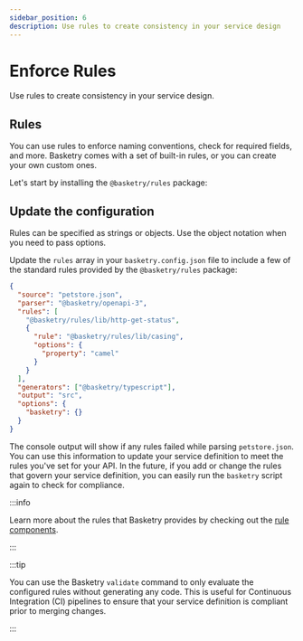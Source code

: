 ```yaml
---
sidebar_position: 6
description: Use rules to create consistency in your service design
---
```



# Enforce Rules

Use rules to create consistency in your service design.

## Rules

You can use rules to enforce naming conventions, check for required fields, and more. Basketry comes with a set of built-in rules, or you can create your own custom ones.

Let's start by installing the `@basketry/rules` package:

<Install package="@basketry/rules" />

## Update the configuration

Rules can be specified as strings or objects. Use the object notation when you need to pass options.

Update the `rules` array in your `basketry.config.json` file to include a few of the standard rules provided by the `@basketry/rules` package:

```json title="basketry.config.json"
{
  "source": "petstore.json",
  "parser": "@basketry/openapi-3",
  "rules": [
    "@basketry/rules/lib/http-get-status",
    {
      "rule": "@basketry/rules/lib/casing",
      "options": {
        "property": "camel"
      }
    }
  ],
  "generators": ["@basketry/typescript"],
  "output": "src",
  "options": {
    "basketry": {}
  }
}
```

<Run script="basketry" />

The console output will show if any rules failed while parsing `petstore.json`. You can use this information to update your service definition to meet the rules you've set for your API. In the future, if you add or change the rules that govern your service definition, you can easily run the `basketry` script again to check for compliance.

:::info

Learn more about the rules that Basketry provides by checking out the [rule components](/docs/components/rules).

:::

:::tip

You can use the Basketry `validate` command to only evaluate the configured rules without generating any code. This is useful for Continuous Integration (CI) pipelines to ensure that your service definition is compliant prior to merging changes.

<Exec command="basketry validate" />
:::
